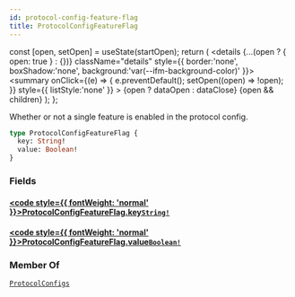 ```yaml
---
id: protocol-config-feature-flag
title: ProtocolConfigFeatureFlag
---
```









  const [open, setOpen] = useState(startOpen);
  return (
    <details {...(open ? { open: true } : {})} className="details" style={{ border:'none', boxShadow:'none', background:'var(--ifm-background-color)' }}>
      <summary
        onClick={(e) => {
          e.preventDefault();
          setOpen((open) => !open);
        }}
        style={{ listStyle:'none' }}
      >
      {open ? dataOpen : dataClose}
      </summary>
      {open && children}
    </details>
  );
};








Whether or not a single feature is enabled in the protocol config.


```graphql
type ProtocolConfigFeatureFlag {
  key: String!
  value: Boolean!
}
```




### Fields

#### [<code style={{ fontWeight: 'normal' }}>ProtocolConfigFeatureFlag.<b>key</b></code>](#)<Bullet />[`String!`](/references/iota-api/iota-graphql/reference/types/scalars/string) <Badge class="badge badge--secondary" text="non-null"/> <Badge class="badge badge--secondary" text="scalar"/> 
> 
> 
> 
> 

#### [<code style={{ fontWeight: 'normal' }}>ProtocolConfigFeatureFlag.<b>value</b></code>](#)<Bullet />[`Boolean!`](/references/iota-api/iota-graphql/reference/types/scalars/boolean) <Badge class="badge badge--secondary" text="non-null"/> <Badge class="badge badge--secondary" text="scalar"/> 
> 
> 
> 
> 





### Member Of

[`ProtocolConfigs`](/references/iota-api/iota-graphql/reference/types/objects/protocol-configs)  <Badge class="badge badge--secondary" text="object"/>

